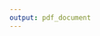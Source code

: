 ```yaml
---
output: pdf_document
---
```


\begin{centering}

\vspace{3 cm}

\Huge

{\bf Access to Social Care and Multimorbidity: exploiting emerging adminstrative data sources in Scotland}

\vspace{3 cm}

\Large
David Alexander Gunn Henderson

\vspace{3 cm}


\normalsize
Submitted in partial fulfilment of the requirements of the degree of ...

Month Year

\vspace{3 cm}

\normalsize
College of Social Sciences

\normalsize
University of Glasgow

\end{centering}